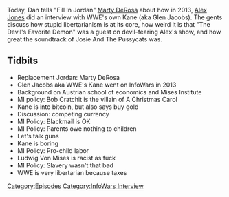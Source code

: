 {{DEFAULTSORT:
    #_EPISODE_0157:WWE's Kane (Ft. Marty DeRosa)
}}{{Episode
    | title           = WWE's Kane (Ft. Marty DeRosa)
    | caption         = Listen to this episode on [https://knowledgefight.libsyn.com/knowledge-fight-wwes-kane-ft-marty-derosa Libsyn] [https://open.spotify.com/episode/2kqTbXQsUo3eLrfG3dpB0W Spotify], Read the [[Transcript/157: WWE's Kane (Ft. Marty DeRosa)|Unofficial Transcript]]
    | episodeNumber   = 157
    | length          = 02:10:35
    | airDate         = May 4, 2018
    | episodeType     = [[:Category:InfoWars Interview|InfoWars Interview]]
    | appearance      = [[Marty DeRosa]], [[Kane]], [[Ludwig Von Mises]]
    | previousEpisode = [[156: Gaseous Beings and Antiques]]
    | nextEpisode     = [[158: January 21, 2009]]
}}

{{Stub}}

Today, Dan tells "Fill In Jordan" [[Marty DeRosa]] about how in 2013, [[Alex Jones]] did an interview with WWE's own Kane (aka Glen Jacobs). The gents discuss how stupid libertarianism is at its core, how weird it is that "The Devil's Favorite Demon" was a guest on devil-fearing Alex's show, and how great the soundtrack of Josie And The Pussycats was.

==Tidbits==

*Replacement Jordan: Marty DeRosa
*Glen Jacobs aka WWE's Kane went on InfoWars in 2013
*Background on Austrian school of economics and Mises Institute
*MI policy: Bob Cratchit is the villain of A Christmas Carol
*Kane is into bitcoin, but also says buy gold
*Discussion: competing currency
*MI Policy: Blackmail is OK
*MI Policy: Parents owe nothing to children
*Let's talk guns
*Kane is boring
*MI Policy: Pro-child labor
*Ludwig Von Mises is racist as fuck
*MI Policy: Slavery wasn't that bad
*WWE is very libertarian because taxes

[[Category:Episodes]]
[[Category:InfoWars Interview]]
